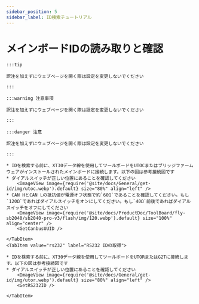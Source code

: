 ```yaml
---
sidebar_position: 5
sidebar_label: ID検索チュートリアル
---
```





# メインボードIDの読み取りと確認

    :::tip

    訳注を加えずにウェブページを開く際は設定を変更しないでください

    :::

    :::warning 注意事項

    訳注を加えずにウェブページを開く際は設定を変更しないでください

    :::

    :::danger 注意

    訳注を加えずにウェブページを開く際は設定を変更しないでください

    :::

<Tabs>
    <TabItem value="can" label="CANBus UUIDの取得">

    * IDを検索する前に、XT30データ線を使用してツールボードをUTOCまたはブリッジファームウェアがインストールされたメインボードに接続します。以下の図は参考接続図です
    * ダイアルスイッチが正しい位置にあることを確認してください
        <ImageView image={require('@site/docs/General/get-id/img/utoc.webp').default} size="80%" align="left" />
    * CAN HとCAN Lの抵抗値が電源オフ状態で約`60Ω`であることを確認してください。もし`120Ω`であればダイアルスイッチをオンにしてください。もし`40Ω`前後であればダイアルスイッチをオフにしてください
        <ImageView image={require('@site/docs/ProductDoc/ToolBoard/fly-sb2040/sb2040-pro-v3/flash/img/120.webp').default} size="100%" align="center" />
        <GetCanbusUUID />

    </TabItem>
    <TabItem value="rs232" label="RS232 IDの取得">

    * IDを検索する前に、XT30データ線を使用してツールボードをUTORまたはG2Tに接続します。以下の図は参考接続図です
    * ダイアルスイッチが正しい位置にあることを確認してください
        <ImageView image={require('@site/docs/General/get-id/img/utor.webp').default} size="80%" align="left" />              
        <GetRS232ID />

    </TabItem>
</Tabs>